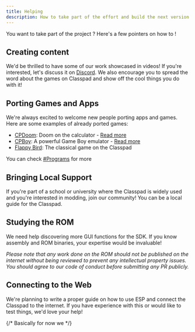```yaml
---
title: Helping
description: How to take part of the effort and build the next version
---
```




You want to take part of the project ? Here's a few pointers on how to !

## Creating content 
We'd be thrilled to have some of our work showcased in videos! If you're interested, let's discuss it on [Discord](https://discord.gg/knpcNJTzpd).
We also encourage you to spread the word about the games on Classpad and show off the cool things you do with it!


## Porting Games and Apps
We're always excited to welcome new people porting apps and games. Here are some examples of already ported games:

- [CPDoom](https://github.com/diddyholz/CPDoom): Doom on the calculator - [Read more](https://classpaddev.github.io/blog/)
- [CPBoy](https://github.com/diddyholz/CPBoy): A powerful Game Boy emulator - [Read more](https://classpaddev.github.io/blog/)
- [Flappy Bird](https://github.com/s3ansh33p/CPFlappyBird): The classical game on the Classpad

You can check [#Programs](https://classpaddev.github.io/#programs) for more

## Bringing Local Support
If you're part of a school or university where the Classpad is widely used and you're interested in modding, join our community! You can be a local guide for the Classpad.

## Studying the ROM
We need help discovering more GUI functions for the SDK. If you know assembly and ROM binaries, your expertise would be invaluable! 

*Please note that any work done on the ROM should not be published on the internet without being reviewed to prevent any intellectual property issues. You should agree to our code of conduct before submitting any PR publicly.*

## Connecting to the Web
We're planning to write a proper guide on how to use ESP and connect the Classpad to the internet. If you have experience with this or would like to test things, we'd love your help!


<CardGrid>
    <div class="card-app">
        <LinkCard
            title=" 💬 Join our Discord community"
            href="https://discord.gg/knpcNJTzpd"
            description="We use Discord to talk and organise our work, submit ideas and showcase"
        />
    </div>
    <div class="card-game">
        <LinkCard
            title="🏗️ Check our GitHub"
            href="https://github.com/ClasspadDev"
            description="GitHub is the place where our code lives. Discover what we're working on !"
        />
    </div>
</CardGrid>
{/* Basically for now we */}